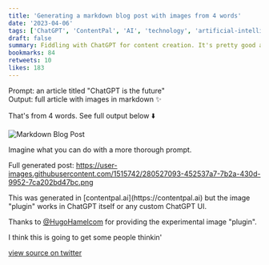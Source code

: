 ```yaml
---
title: 'Generating a markdown blog post with images from 4 words'
date: '2023-04-06'
tags: ['ChatGPT', 'ContentPal', 'AI', 'technology', 'artificial-intelligence']
draft: false
summary: Fiddling with ChatGPT for content creation. It's pretty good at it.
bookmarks: 84
retweets: 10
likes: 183
---
```


<ContentPieceWrapper>
Prompt: an article titled "ChatGPT is the future"<br/>
Output: full article with images in markdown ✨

That's from 4 words. See full output below ⬇️

![Markdown Blog Post](/static/images/markdown-blog-post.jpeg)

</ContentPieceWrapper>

<ContentPieceWrapper>
Imagine what you can do with a more thorough prompt.

Full generated post:
https://user-images.githubusercontent.com/1515742/280527093-452537a7-7b2a-430d-9952-7ca202bd47bc.png

</ContentPieceWrapper>

<ContentPieceWrapper>
This was generated in [contentpal.ai](https://contentpal.ai) but the image "plugin" works in ChatGPT itself or any custom ChatGPT UI.

Thanks to
[@HugoHamelcom](https://twitter.com/HugoHamelcom)
for providing the experimental image "plugin".

I think this is going to get some people thinkin'

</ContentPieceWrapper>

[view source on twitter](https://twitter.com/d4m1n/status/1643921130040840193)
